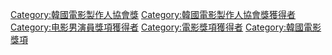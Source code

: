 [[Category:韓國電影製作人協會獎‎|Category:韓國電影製作人協會獎‎]]
[[Category:韓國電影製作人協會獎獲得者‎|Category:韓國電影製作人協會獎獲得者‎]]
[[Category:电影男演員獎項獲得者|Category:电影男演員獎項獲得者]]
[[Category:電影獎項獲得者|Category:電影獎項獲得者]]
[[Category:韓國電影獎項|Category:韓國電影獎項]]